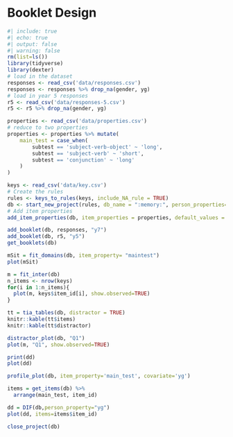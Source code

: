 # Booklet Design
```r
#| include: true
#| echo: true
#| output: false
#| warning: false
rm(list=ls())
library(tidyverse)
library(dexter)
# load in the dataset
responses <- read_csv('data/responses.csv')
responses <- responses %>% drop_na(gender, yg)
# load in year 5 responses
r5 <- read_csv('data/responses-5.csv')
r5 <- r5 %>% drop_na(gender, yg)

properties <- read_csv('data/properties.csv')
# reduce to two properties
properties <- properties %>% mutate(
    main_test = case_when(
        subtest == 'subject-verb-object' ~ 'long',
        subtest == 'subject-verb' ~ 'short',
        subtest == 'conjunction' ~ 'long'
    )
)

keys <- read_csv('data/key.csv')
# Create the rules
rules <- keys_to_rules(keys, include_NA_rule = TRUE)
db <- start_new_project(rules, db_name = ":memory:", person_properties=list(gender="unknown",yg="unknown"))
# Add item properties
add_item_properties(db, item_properties = properties, default_values = NULL)

add_booklet(db, responses, "y7") 
add_booklet(db, r5, "y5") 
get_booklets(db)


```

```r

mSit = fit_domains(db, item_property= "maintest")
plot(mSit)

m = fit_inter(db)
n_items <- nrow(keys)
for(i in 1:n_items){
  plot(m, keys$item_id[i], show.observed=TRUE)
}

tt = tia_tables(db, distractor = TRUE)
knitr::kable(tt$items)
knitr::kable(tt$distractor)

distractor_plot(db, "Q1")
plot(m, "Q1", show.observed=TRUE)

print(dd)
plot(dd)

profile_plot(db, item_property='main_test', covariate='yg')

items = get_items(db) %>%
  arrange(main_test, item_id)

dd = DIF(db,person_property="yg")
plot(dd, items=items$item_id)

```

```r
close_project(db)
```